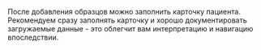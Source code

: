 После добавления образцов можно заполнить карточку пациента.
Рекомендуем сразу заполнять карточку и хорошо документировать загружаемые данные - это облегчит
вам интерпретацию и навигацию впоследствии.
